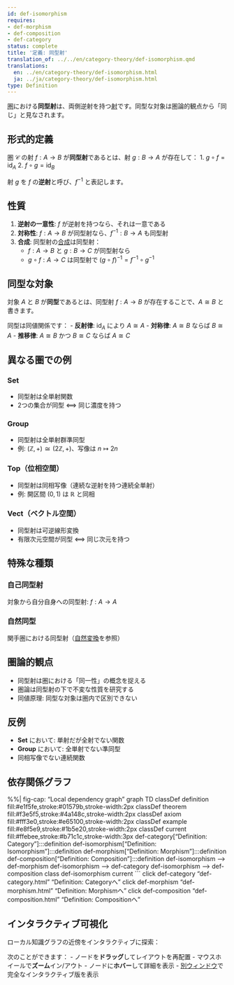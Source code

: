 ```yaml
---
id: def-isomorphism
requires:
- def-morphism
- def-composition
- def-category
status: complete
title: '定義: 同型射'
translation_of: ../../en/category-theory/def-isomorphism.qmd
translations:
  en: ../en/category-theory/def-isomorphism.html
  ja: ../ja/category-theory/def-isomorphism.html
type: Definition
---
```


[圏](def-category.qmd)における**同型射**は、両側逆射を持つ[射](def-morphism.qmd)です。同型な対象は圏論的観点から「同じ」と見なされます。

## 形式的定義

圏 $\mathcal{C}$ の射 $f: A \to B$ が**同型射**であるとは、射 $g: B \to A$ が存在して：
1. $g \circ f = \text{id}_A$
2. $f \circ g = \text{id}_B$

射 $g$ を $f$ の**逆射**と呼び、$f^{-1}$ と表記します。

## 性質

1. **逆射の一意性**: $f$ が逆射を持つなら、それは一意である
2. **対称性**: $f: A \to B$ が同型射なら、$f^{-1}: B \to A$ も同型射
3. **合成**: 同型射の[合成](def-composition.qmd)は同型射：
   - $f: A \to B$ と $g: B \to C$ が同型射なら
   - $g \circ f: A \to C$ は同型射で $(g \circ f)^{-1} = f^{-1} \circ g^{-1}$

## 同型な対象

対象 $A$ と $B$ が**同型**であるとは、同型射 $f: A \to B$ が存在することで、$A \cong B$ と書きます。

同型は同値関係です：
- **反射律**: $\text{id}_A$ により $A \cong A$
- **対称律**: $A \cong B$ ならば $B \cong A$
- **推移律**: $A \cong B$ かつ $B \cong C$ ならば $A \cong C$

## 異なる圏での例

### Set
- 同型射は全単射関数
- 2つの集合が同型 ⟺ 同じ濃度を持つ

### Group
- 同型射は全単射群準同型
- 例: $(\mathbb{Z}, +) \cong (2\mathbb{Z}, +)$、写像は $n \mapsto 2n$

### Top（位相空間）
- 同型射は同相写像（連続な逆射を持つ連続全単射）
- 例: 開区間 $(0,1)$ は $\mathbb{R}$ と同相

### Vect（ベクトル空間）
- 同型射は可逆線形変換
- 有限次元空間が同型 ⟺ 同じ次元を持つ

## 特殊な種類

### 自己同型射
対象から自分自身への同型射: $f: A \to A$

### 自然同型
関手圏における同型射（[自然変換](def-natural-transformation.qmd)を参照）

## 圏論的観点

- 同型射は圏における「同一性」の概念を捉える
- 圏論は同型射の下で不変な性質を研究する
- 同値原理: 同型な対象は圏内で区別できない

## 反例

- **Set** において: 単射だが全射でない関数
- **Group** において: 全単射でない準同型
- 同相写像でない連続関数

## 依存関係グラフ

%%| fig-cap: "Local dependency graph"
graph TD
    classDef definition fill:#e1f5fe,stroke:#01579b,stroke-width:2px
    classDef theorem fill:#f3e5f5,stroke:#4a148c,stroke-width:2px
    classDef axiom fill:#fff3e0,stroke:#e65100,stroke-width:2px
    classDef example fill:#e8f5e9,stroke:#1b5e20,stroke-width:2px
    classDef current fill:#ffebee,stroke:#b71c1c,stroke-width:3px
    def-category["Definition: Category"]:::definition
    def-isomorphism["Definition: Isomorphism"]:::definition
    def-morphism["Definition: Morphism"]:::definition
    def-composition["Definition: Composition"]:::definition
    def-isomorphism --> def-morphism
    def-isomorphism --> def-category
    def-isomorphism --> def-composition
    class def-isomorphism current
```
    click def-category "def-category.html" "Definition: Categoryへ"
    click def-morphism "def-morphism.html" "Definition: Morphismへ"
    click def-composition "def-composition.html" "Definition: Compositionへ"

## インタラクティブ可視化

ローカル知識グラフの近傍をインタラクティブに探索：

::: {.graph-viz data-id="def-isomorphism" data-width="700" data-height="500"}
:::

次のことができます：
- ノードを**ドラッグ**してレイアウトを再配置
- マウスホイールで**ズーム**イン/アウト
- ノードに**ホバー**して詳細を表示
- [別ウィンドウ](../../output/interactive/def-isomorphism.html){target="_blank"}で完全なインタラクティブ版を表示
